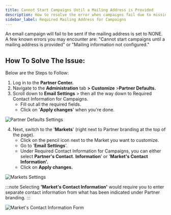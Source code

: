 ```yaml
---
title: Cannot Start Campaigns Until a Mailing Address is Provided
description: How to resolve the error when campaigns fail due to missing mailing address information
sidebar_label: Required Mailing Address for Campaigns
---
```


An email campaign will fail to be sent if the mailing address is set to NONE. A few known errors you may encounter are: "Cannot start campaigns until a mailing address is provided" or "Mailing information not configured."

## How To Solve The Issue:

Below are the Steps to Follow:

1. Log in to the **Partner Center.**
2. Navigate to the **Administration** tab **> Customize** >**Partner Defaults.**
3. Scroll down to **Email Settings** > then all the way down to Required Contact Information for Campaigns.
   - Fill out all the required fields.
   - Click on '**Apply changes**' when you're done.

![Partner Defaults Settings](/img/marketing/marketing-campaigns/mailing-address-partner-defaults.jpg)

4. Next, switch to the '**Markets**' (right next to Partner branding at the top of the page).
   - Click on the pencil icon next to the Market you want to customize.
   - Go to '**Email Settings**'.
   - Under Required Contact Information for Campaigns, you can either select **Partner's Contact**. **Information**' or '**Market's Contact Information'.**
   - Click on **Apply changes.**

![Markets Settings](/img/marketing/marketing-campaigns/mailing-address-markets-settings.jpg)

:::note
Selecting **'Market's Contact Information'** would require you to enter separate contact information from what has been indicated under Partner branding.
:::

![Market's Contact Information Form](/img/marketing/marketing-campaigns/mailing-address-market-contact-info.jpg)